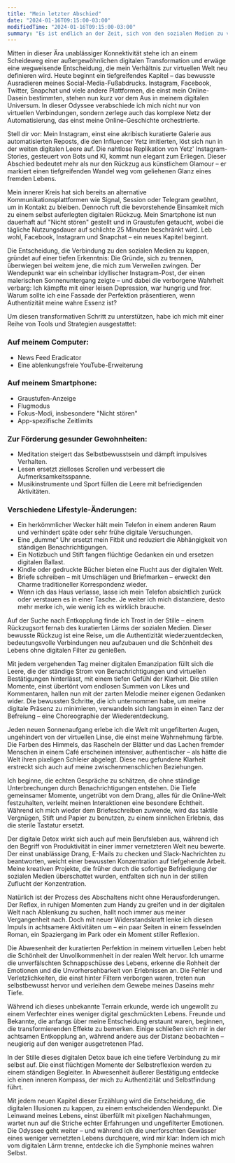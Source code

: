 ```yaml
---
title: "Mein letzter Abschied"
date: "2024-01-16T09:15:00-03:00"
modifiedTime: "2024-01-16T09:15:00-03:00"
summary: "Es ist endlich an der Zeit, sich von den sozialen Medien zu verabschieden – und es hat eine Weile gedauert."
---
```


Mitten in dieser Ära unablässiger Konnektivität stehe ich an einem Scheideweg einer außergewöhnlichen digitalen Transformation und erwäge eine wegweisende Entscheidung, die mein Verhältnis zur virtuellen Welt neu definieren wird. Heute beginnt ein tiefgreifendes Kapitel – das bewusste Ausradieren meines Social-Media-Fußabdrucks. Instagram, Facebook, Twitter, Snapchat und viele andere Plattformen, die einst mein Online-Dasein bestimmten, stehen nun kurz vor dem Aus in meinem digitalen Universum. In dieser Odyssee verabschiede ich mich nicht nur von virtuellen Verbindungen, sondern zerlege auch das komplexe Netz der Automatisierung, das einst meine Online-Geschichte orchestrierte.

Stell dir vor: Mein Instagram, einst eine akribisch kuratierte Galerie aus automatisierten Reposts, die den Influencer Yetz imitierten, löst sich nun in der weiten digitalen Leere auf. Die nahtlose Replikation von Yetz' Instagram-Stories, gesteuert von Bots und KI, kommt nun elegant zum Erliegen. Dieser Abschied bedeutet mehr als nur den Rückzug aus künstlichem Glamour – er markiert einen tiefgreifenden Wandel weg vom geliehenen Glanz eines fremden Lebens.

Mein innerer Kreis hat sich bereits an alternative Kommunikationsplattformen wie Signal, Session oder Telegram gewöhnt, um in Kontakt zu bleiben. Dennoch ruft die bevorstehende Einsamkeit mich zu einem selbst auferlegten digitalen Rückzug. Mein Smartphone ist nun dauerhaft auf "Nicht stören" gestellt und in Graustufen getaucht, wobei die tägliche Nutzungsdauer auf schlichte 25 Minuten beschränkt wird. Leb wohl, Facebook, Instagram und Snapchat – ein neues Kapitel beginnt.

Die Entscheidung, die Verbindung zu den sozialen Medien zu kappen, gründet auf einer tiefen Erkenntnis: Die Gründe, sich zu trennen, überwiegen bei weitem jene, die mich zum Verweilen zwingen. Der Wendepunkt war ein scheinbar idyllischer Instagram-Post, der einen malerischen Sonnenuntergang zeigte – und dabei die verborgene Wahrheit verbarg: Ich kämpfte mit einer leisen Depression, war hungrig und fror. Warum sollte ich eine Fassade der Perfektion präsentieren, wenn Authentizität meine wahre Essenz ist?

Um diesen transformativen Schritt zu unterstützen, habe ich mich mit einer Reihe von Tools und Strategien ausgestattet:

### Auf meinem Computer:
- News Feed Eradicator
- Eine ablenkungsfreie YouTube-Erweiterung

### Auf meinem Smartphone:
- Graustufen-Anzeige
- Flugmodus
- Fokus-Modi, insbesondere "Nicht stören"
- App-spezifische Zeitlimits

### Zur Förderung gesunder Gewohnheiten:
- Meditation steigert das Selbstbewusstsein und dämpft impulsives Verhalten.
- Lesen ersetzt zielloses Scrollen und verbessert die Aufmerksamkeitsspanne.
- Musikinstrumente und Sport füllen die Leere mit befriedigenden Aktivitäten.

### Verschiedene Lifestyle-Änderungen:
- Ein herkömmlicher Wecker hält mein Telefon in einem anderen Raum und verhindert späte oder sehr frühe digitale Versuchungen.
- Eine „dumme“ Uhr ersetzt mein Fitbit und reduziert die Abhängigkeit von ständigen Benachrichtigungen.
- Ein Notizbuch und Stift fangen flüchtige Gedanken ein und ersetzen digitalen Ballast.
- Kindle oder gedruckte Bücher bieten eine Flucht aus der digitalen Welt.
- Briefe schreiben – mit Umschlägen und Briefmarken – erweckt den Charme traditioneller Korrespondenz wieder.
- Wenn ich das Haus verlasse, lasse ich mein Telefon absichtlich zurück oder verstauen es in einer Tasche. Je weiter ich mich distanziere, desto mehr merke ich, wie wenig ich es wirklich brauche.

Auf der Suche nach Entkopplung finde ich Trost in der Stille – einem Rückzugsort fernab des kuratierten Lärms der sozialen Medien. Dieser bewusste Rückzug ist eine Reise, um die Authentizität wiederzuentdecken, bedeutungsvolle Verbindungen neu aufzubauen und die Schönheit des Lebens ohne digitalen Filter zu genießen.

Mit jedem vergehenden Tag meiner digitalen Emanzipation füllt sich die Leere, die der ständige Strom von Benachrichtigungen und virtuellen Bestätigungen hinterlässt, mit einem tiefen Gefühl der Klarheit. Die stillen Momente, einst übertönt vom endlosen Summen von Likes und Kommentaren, hallen nun mit der zarten Melodie meiner eigenen Gedanken wider. Die bewussten Schritte, die ich unternommen habe, um meine digitale Präsenz zu minimieren, verwandeln sich langsam in einen Tanz der Befreiung – eine Choreographie der Wiederentdeckung.

Jeden neuen Sonnenaufgang erlebe ich die Welt mit ungefilterten Augen, ungehindert von der virtuellen Linse, die einst meine Wahrnehmung färbte. Die Farben des Himmels, das Rascheln der Blätter und das Lachen fremder Menschen in einem Café erscheinen intensiver, authentischer – als hätte die Welt ihren pixeligen Schleier abgelegt. Diese neu gefundene Klarheit erstreckt sich auch auf meine zwischenmenschlichen Beziehungen.

Ich beginne, die echten Gespräche zu schätzen, die ohne ständige Unterbrechungen durch Benachrichtigungen entstehen. Die Tiefe gemeinsamer Momente, ungetrübt von dem Drang, alles für die Online-Welt festzuhalten, verleiht meinen Interaktionen eine besondere Echtheit. Während ich mich wieder dem Briefeschreiben zuwende, wird das taktile Vergnügen, Stift und Papier zu benutzen, zu einem sinnlichen Erlebnis, das die sterile Tastatur ersetzt.

Der digitale Detox wirkt sich auch auf mein Berufsleben aus, während ich den Begriff von Produktivität in einer immer vernetzteren Welt neu bewerte. Der einst unablässige Drang, E-Mails zu checken und Slack-Nachrichten zu beantworten, weicht einer bewussten Konzentration auf tiefgehende Arbeit. Meine kreativen Projekte, die früher durch die sofortige Befriedigung der sozialen Medien überschattet wurden, entfalten sich nun in der stillen Zuflucht der Konzentration.

Natürlich ist der Prozess des Abschaltens nicht ohne Herausforderungen. Der Reflex, in ruhigen Momenten zum Handy zu greifen und in der digitalen Welt nach Ablenkung zu suchen, hallt noch immer aus meiner Vergangenheit nach. Doch mit neuer Widerstandskraft lenke ich diesen Impuls in achtsamere Aktivitäten um – ein paar Seiten in einem fesselnden Roman, ein Spaziergang im Park oder ein Moment stiller Reflexion.

Die Abwesenheit der kuratierten Perfektion in meinem virtuellen Leben hebt die Schönheit der Unvollkommenheit in der realen Welt hervor. Ich umarme die unverfälschten Schnappschüsse des Lebens, erkenne die Rohheit der Emotionen und die Unvorhersehbarkeit von Erlebnissen an. Die Fehler und Verletzlichkeiten, die einst hinter Filtern verborgen waren, treten nun selbstbewusst hervor und verleihen dem Gewebe meines Daseins mehr Tiefe.

Während ich dieses unbekannte Terrain erkunde, werde ich ungewollt zu einem Verfechter eines weniger digital geschmückten Lebens. Freunde und Bekannte, die anfangs über meine Entscheidung erstaunt waren, beginnen, die transformierenden Effekte zu bemerken. Einige schließen sich mir in der achtsamen Entkopplung an, während andere aus der Distanz beobachten – neugierig auf den weniger ausgetretenen Pfad.

In der Stille dieses digitalen Detox baue ich eine tiefere Verbindung zu mir selbst auf. Die einst flüchtigen Momente der Selbstreflexion werden zu einem ständigen Begleiter. In Abwesenheit äußerer Bestätigung entdecke ich einen inneren Kompass, der mich zu Authentizität und Selbstfindung führt.

Mit jedem neuen Kapitel dieser Erzählung wird die Entscheidung, die digitalen Illusionen zu kappen, zu einem entscheidenden Wendepunkt. Die Leinwand meines Lebens, einst überfüllt mit pixeligen Nachahmungen, wartet nun auf die Striche echter Erfahrungen und ungefilterter Emotionen. Die Odyssee geht weiter – und während ich die unerforschten Gewässer eines weniger vernetzten Lebens durchquere, wird mir klar: Indem ich mich vom digitalen Lärm trenne, entdecke ich die Symphonie meines wahren Selbst.
